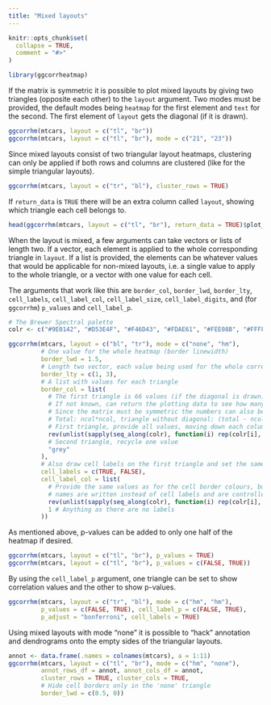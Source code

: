```yaml
---
title: "Mixed layouts"
---
```


```r
knitr::opts_chunk$set(
  collapse = TRUE,
  comment = "#>"
)
```

```r
library(ggcorrheatmap)
```

If the matrix is symmetric it is possible to plot mixed layouts by giving two triangles (opposite each other) to the `layout` argument. Two modes must be provided, the default modes being `heatmap` for the first element and `text` for the second. The first element of `layout` gets the diagonal (if it is drawn).

```r
ggcorrhm(mtcars, layout = c("tl", "br"))
ggcorrhm(mtcars, layout = c("tl", "br"), mode = c("21", "23"))
```

Since mixed layouts consist of two triangular layout heatmaps, clustering can only be applied if both rows and columns are clustered (like for the simple triangular layouts).

```r
ggcorrhm(mtcars, layout = c("tr", "bl"), cluster_rows = TRUE)
```

If `return_data` is `TRUE` there will be an extra column called `layout`, showing which triangle each cell belongs to.

```r
head(ggcorrhm(mtcars, layout = c("tl", "br"), return_data = TRUE)$plot_data)
```

When the layout is mixed, a few arguments can take vectors or lists of length two. If a vector, each element is applied to the whole corresponding triangle in `layout`. If a list is provided, the elements can be whatever values that would be applicable for non-mixed layouts, i.e. a single value to apply to the whole triangle, or a vector with one value for each cell. 

The arguments that work like this are `border_col`, `border_lwd`, `border_lty`, `cell_labels`, `cell_label_col`, `cell_label_size`, `cell_label_digits`, and (for `ggcorrhm`) `p_values` and `cell_label_p`.

```r
# The Brewer Spectral palette
colr <- c("#9E0142", "#D53E4F", "#F46D43", "#FDAE61", "#FEE08B", "#FFFFBF", "#E6F598", "#ABDDA4", "#66C2A5", "#3288BD", "#5E4FA2")

ggcorrhm(mtcars, layout = c("bl", "tr"), mode = c("none", "hm"),
         # One value for the whole heatmap (border linewidth)
         border_lwd = 1.5,
         # Length two vector, each value being used for the whole corresponding triangle
         border_lty = c(1, 3),
         # A list with values for each triangle
         border_col = list(
           # The first triangle is 66 values (if the diagonal is drawn), second 55
           # If not known, can return the plotting data to see how many cells are in each triangle
           # Since the matrix must be symmetric the numbers can also be calculated
           # Total: ncol*ncol, triangle without diagonal: (total - ncol) / 2, with diagonal: without + ncol
           # First triangle, provide all values, moving down each column from the left
           rev(unlist(sapply(seq_along(colr), function(i) rep(colr[i], i)))),
           # Second triangle, recycle one value
           "grey"
         ),
         # Also draw cell labels on the first triangle and set the same colours as the cells
         cell_labels = c(TRUE, FALSE),
         cell_label_col = list(
           # Provide the same values as for the cell border colours, but minus one as the diagonal
           # names are written instead of cell labels and are controlled differently
           rev(unlist(sapply(seq_along(colr), function(i) rep(colr[i], i - 1)))),
           1 # Anything as there are no labels
         ))
```

As mentioned above, p-values can be added to only one half of the heatmap if desired.

```r
ggcorrhm(mtcars, layout = c("tl", "br"), p_values = TRUE)
ggcorrhm(mtcars, layout = c("tl", "br"), p_values = c(FALSE, TRUE))
```

By using the `cell_label_p` argument, one triangle can be set to show correlation values and the other to show p-values.

```r
ggcorrhm(mtcars, layout = c("tr", "bl"), mode = c("hm", "hm"),
         p_values = c(FALSE, TRUE), cell_label_p = c(FALSE, TRUE),
         p_adjust = "bonferroni", cell_labels = TRUE)
```

Using mixed layouts with mode "none" it is possible to "hack" annotation and dendrograms onto the empty sides of the triangular layouts.

```r
annot <- data.frame(.names = colnames(mtcars), a = 1:11)
ggcorrhm(mtcars, layout = c("tl", "br"), mode = c("hm", "none"),
         annot_rows_df = annot, annot_cols_df = annot,
         cluster_rows = TRUE, cluster_cols = TRUE,
         # Hide cell borders only in the 'none' triangle
         border_lwd = c(0.5, 0))
```

